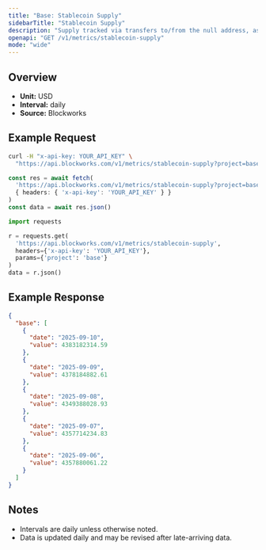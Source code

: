 ```yaml
---
title: "Base: Stablecoin Supply"
sidebarTitle: "Stablecoin Supply"
description: "Supply tracked via transfers to/from the null address, as well as distinct issuance and redemption events for supported stablecoins. Circulating supply remove supply held in bridges, token treasuries, and known mint/burn addresses."
openapi: "GET /v1/metrics/stablecoin-supply"
mode: "wide"
---
```


## Overview

- **Unit:** USD
- **Interval:** daily
- **Source:** Blockworks

## Example Request

<CodeGroup>

```bash cURL
curl -H "x-api-key: YOUR_API_KEY" \
  "https://api.blockworks.com/v1/metrics/stablecoin-supply?project=base"
```

```typescript TypeScript
const res = await fetch(
  'https://api.blockworks.com/v1/metrics/stablecoin-supply?project=base',
  { headers: { 'x-api-key': 'YOUR_API_KEY' } }
)
const data = await res.json()
```

```python Python
import requests

r = requests.get(
  'https://api.blockworks.com/v1/metrics/stablecoin-supply',
  headers={'x-api-key': 'YOUR_API_KEY'},
  params={'project': 'base'}
)
data = r.json()
```

</CodeGroup>

## Example Response

```json
{
  "base": [
    {
      "date": "2025-09-10",
      "value": 4383182314.59
    },
    {
      "date": "2025-09-09",
      "value": 4378184882.61
    },
    {
      "date": "2025-09-08",
      "value": 4349388028.93
    },
    {
      "date": "2025-09-07",
      "value": 4357714234.83
    },
    {
      "date": "2025-09-06",
      "value": 4357880061.22
    }
  ]
}
```

## Notes
- Intervals are daily unless otherwise noted.
- Data is updated daily and may be revised after late-arriving data.